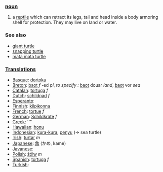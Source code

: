 === [[noun]] ===
#a [[reptile]] which can retract its legs, tail and head inside a body armoring shell for protection. They may live on land or water.

=== See also ===
*[[giant turtle]]
*[[snapping turtle]]
*[[mata mata turtle]]

===[[Translation]]s===
*[[Basque]]: [[dortoka]]
*[[Breton]]: [[baot]] ''f'' -ed ''pl'', ''to specify :'' [[baot]] douar ''land'', [[baot]] vor ''sea''
*[[Catalan]]: [[tortuga]] ''f''
*[[Dutch]]: [[schildpad]] ''f''
*[[Esperanto]]: [[]]
*[[Finnish]]: [[kilpikonna]]
*[[French]]: [[tortue]] ''f''
*[[German]]: [[Schildkröte]] ''f''
*[[Greek]]: [[]] ''''
*[[Hawaiian]]: [[honu]]
*[[Indonesian]]: [[kura-kura]], [[penyu]] (&rarr; sea turtle)
*[[Irish]]: [[turtar]] ''m''
*[[Japanese]]: [[亀]] (かめ, kame)
*[[Javanese]]: [[]]
*[[Polish]]: [[żółw]] ''m''
*[[Spanish]]: [[tortuga]] ''f''
*[[Turkish]]: [[]]